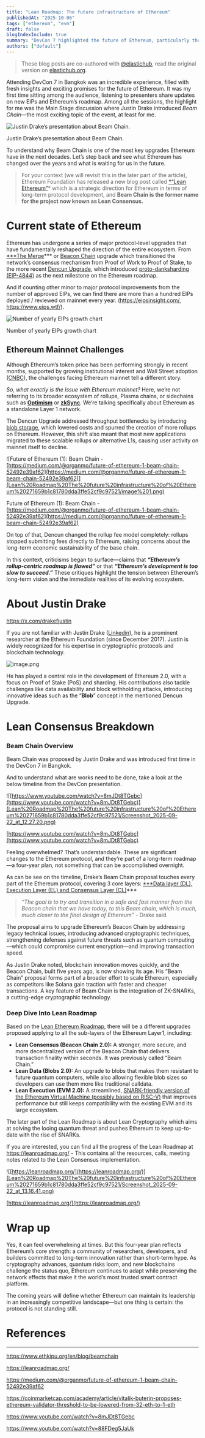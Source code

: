```yaml
---
title: "Lean Roadmap: The future infrastructure of Ethereum"
publishedAt: "2025-10-06"
tags: ["ethereum", "evm"]
draft: false
blogIndexInclude: true
summary: "DevCon 7 highlighted the future of Ethereum, particularly the Beam Chain proposal by Justin Drake, which aims to upgrade the Beacon Chain and address technical issues while enhancing security against quantum threats. The Lean Roadmap outlines significant upgrades across Ethereum's layers, including Lean Consensus, Lean Data, and Lean Execution, focusing on long-term innovation and adaptation to competitive challenges in the blockchain landscape."
authors: ["default"]
---
```


> These blog posts are co-authored with [@elastichub](https://x.com/elastic_hub), read the original version on [elastichub.org](https://elastichub.org/p/lean-roadmap-the-future-infrastructure).

Attending DevCon 7 in Bangkok was an incredible experience, filled with fresh insights and exciting promises for the future of Ethereum. It was my first time sitting among the audience, listening to presenters share updates on new EIPs and Ethereum’s roadmap. Among all the sessions, the highlight for me was the Main Stage discussion where Justin Drake introduced _Beam Chain_—the most exciting topic of the event, at least for me.

![Justin Drake’s presentation about Beam Chain.](Lean%20Roadmap%20The%20future%20infrastructure%20of%20Ethereum%20271659b1c81780dda3ffe52cf9c97521/image.png)

Justin Drake’s presentation about Beam Chain.

To understand why Beam Chain is one of the most key upgrades Ethereum have in the next decades. Let’s step back and see what Ethereum has changed over the years and what is waiting for us in the future.

> For your context (we will revisit this in the later part of the article), Ethereum Foundation has released a new blog post called [\*“Lean Ethereum”](https://blog.ethereum.org/2025/07/31/lean-ethereum)\* which is a strategic direction for Ethereum in terms of long-term protocol development, and **Beam Chain is the former name for the project now known as Lean Consensus.**

# Current state of Ethereum

Ethereum has undergone a series of major protocol-level upgrades that have fundamentally reshaped the direction of the entire ecosystem. From [\*\*\*The Merge](https://ethereum.org/roadmap/merge/)\*\*\* or [Beacon Chain](https://ethereum.org/roadmap/beacon-chain/) upgrade which transitioned the network’s consensus mechanism from Proof of Work to Proof of Stake, to the more recent [Dencun Upgrade](https://consensys.io/ethereum-dencun-upgrade), which introduced [proto-danksharding (EIP-4844)](https://ethereum.org/roadmap/danksharding/) as the next milestone on the Ethereum roadmap.

And if counting other minor to major protocol improvements from the number of approved EIPs, we can find there are more than a hundred EIPs deployed / reviewed on mainnet every year. (https://eipsinsight.com/, https://www.eips.wtf/).

![Number of yearly EIPs growth chart](Lean%20Roadmap%20The%20future%20infrastructure%20of%20Ethereum%20271659b1c81780dda3ffe52cf9c97521/Screenshot_2025-09-22_at_11.37.18.png)

Number of yearly EIPs growth chart

## Ethereum Mainnet Challenges

Although Ethereum’s token price has been performing strongly in recent months, supported by growing institutional interest and Wall Street adoption ([CNBC](https://www.cnbc.com/2025/08/02/ethereum-turns-10-from-scrappy-experiment-to-wall-streets-invisible-backbone.html)), the challenges facing Ethereum mainnet tell a different story.

_So, what exactly is the issue with Ethereum mainnet?_ Here, we’re not referring to its broader ecosystem of rollups, Plasma chains, or sidechains such as [**Optimism**](https://docs.optimism.io/) or [**zkSync**](https://www.zksync.io/). We’re talking specifically about Ethereum as a standalone Layer 1 network.

The Dencun Upgrade addressed throughput bottlenecks by introducing [blob storage](<https://www.nervos.org/knowledge-base/what_are_blobs_in_ethereum_(explainCKBot)>), which lowered costs and spurred the creation of more rollups on Ethereum. However, this shift also meant that most new applications migrated to these scalable rollups or alternative L1s, causing user activity on mainnet itself to decline.

![Future of Ethereum (1): Beam Chain - [https://medium.com/@organmo/future-of-ethereum-1-beam-chain-52492e39af62](https://medium.com/@organmo/future-of-ethereum-1-beam-chain-52492e39af62)](Lean%20Roadmap%20The%20future%20infrastructure%20of%20Ethereum%20271659b1c81780dda3ffe52cf9c97521/image%201.png)

Future of Ethereum (1): Beam Chain - [https://medium.com/@organmo/future-of-ethereum-1-beam-chain-52492e39af62](https://medium.com/@organmo/future-of-ethereum-1-beam-chain-52492e39af62)

On top of that, Dencun changed the rollup fee model completely: rollups stopped submitting fees directly to Ethereum, raising concerns about the long-term economic sustainability of the base chain.

In this context, criticisms began to surface—claims that **_“Ethereum’s rollup-centric roadmap is flawed”_** or that **_“Ethereum’s development is too slow to succeed.”_** These critiques highlight the tension between Ethereum’s long-term vision and the immediate realities of its evolving ecosystem.

# About Justin Drake

https://x.com/drakefjustin

If you are not familiar with Justin Drake ([Linkedin](https://www.linkedin.com/in/drakefjustin/?originalSubdomain=uk)), he is a prominent researcher at the Ethereum Foundation (since December 2017). Justin is widely recognized for his expertise in cryptographic protocols and blockchain technology.

![image.png](Lean%20Roadmap%20The%20future%20infrastructure%20of%20Ethereum%20271659b1c81780dda3ffe52cf9c97521/image%202.png)

He has played a central role in the development of Ethereum 2.0, with a focus on Proof of Stake (PoS) and sharding. His contributions also tackle challenges like data availability and block withholding attacks, introducing innovative ideas such as the “**Blob**” concept in the mentioned Dencun Upgrade.

# Lean Consensus Breakdown

### Beam Chain Overview

Beam Chain was proposed by Justin Drake and was introduced first time in the DevCon 7 in Bangkok.

And to understand what are works need to be done, take a look at the below timeline from the DevCon presentation.

![[https://www.youtube.com/watch?v=8mJDt8TGebc](https://www.youtube.com/watch?v=8mJDt8TGebc)](Lean%20Roadmap%20The%20future%20infrastructure%20of%20Ethereum%20271659b1c81780dda3ffe52cf9c97521/Screenshot_2025-09-22_at_12.27.20.png)

[https://www.youtube.com/watch?v=8mJDt8TGebc](https://www.youtube.com/watch?v=8mJDt8TGebc)

Feeling overwhelmed? That’s understandable. These are significant changes to the Ethereum protocol, and they’re part of a long-term roadmap—a four-year plan, not something that can be accomplished overnight.

As can be see on the timeline, Drake’s Beam Chain proposal touches every part of the Ethereum protocol, covering 3 core layers: [\*\*\*Data layer (DL), Execution Layer (EL) and Consensus Layer (CL)](https://ethereum.org/developers/docs/networking-layer/)\*\*\*

> _“The goal is to try and transition in a safe and fast manner from the Beacon chain that we have today, to this Beam chain, which is much, much closer to the final design of Ethereum”_ - Drake said.

The proposal aims to upgrade Ethereum’s Beacon Chain by addressing legacy technical issues, introducing advanced cryptographic techniques, strengthening defenses against future threats such as quantum computing—which could compromise current encryption—and improving transaction speed.

As Justin Drake noted, blockchain innovation moves quickly, and the Beacon Chain, built five years ago, is now showing its age. His “Beam Chain” proposal forms part of a broader effort to scale Ethereum, especially as competitors like Solana gain traction with faster and cheaper transactions. A key feature of Beam Chain is the integration of ZK-SNARKs, a cutting-edge cryptographic technology.

### Deep Dive Into Lean Roadmap

Based on the [Lean Ethereum Roadmap](https://blog.ethereum.org/2025/07/31/lean-ethereum), there will be a different upgrades proposed applying to all the sub-layers of the Ethereum Layer1, including:

- **Lean Consensus (Beacon Chain 2.0):** A stronger, more secure, and more decentralized version of the Beacon Chain that delivers transaction finality within seconds. It was previously called “Beam Chain.”
- **Lean Data (Blobs 2.0):** An upgrade to blobs that makes them resistant to future quantum computers, while also allowing flexible blob sizes so developers can use them more like traditional calldata.
- **Lean Execution (EVM 2.0):** A streamlined, [SNARK-friendly version of the Ethereum Virtual Machine (possibly based on RISC-V)](https://ethereum-magicians.org/t/long-term-l1-execution-layer-proposal-replace-the-evm-with-risc-v/23617) that improves performance but still keeps compatibility with the existing EVM and its large ecosystem.

The later part of the Lean Roadmap is about Lean Cryptography which aims at solving the looing quantum threat and pushes Ethereum to keep up-to-date with the rise of SNARKs.

If you are interested, you can find all the progress of the Lean Roadmap at https://leanroadmap.org/ - This contains all the resources, calls, meeting notes related to the Lean Consensus implementation.

![[https://leanroadmap.org/](https://leanroadmap.org/)](Lean%20Roadmap%20The%20future%20infrastructure%20of%20Ethereum%20271659b1c81780dda3ffe52cf9c97521/Screenshot_2025-09-22_at_13.16.41.png)

[https://leanroadmap.org/](https://leanroadmap.org/)

# Wrap up

Yes, it can feel overwhelming at times. But this four-year plan reflects Ethereum’s core strength: a community of researchers, developers, and builders committed to long-term innovation rather than short-term hype. As cryptography advances, quantum risks loom, and new blockchains challenge the status quo, Ethereum continues to adapt while preserving the network effects that make it the world’s most trusted smart contract platform.

The coming years will define whether Ethereum can maintain its leadership in an increasingly competitive landscape—but one thing is certain: the protocol is not standing still.

# References

---

https://www.ethkipu.org/en/blog/beamchain

https://leanroadmap.org/

https://medium.com/@organmo/future-of-ethereum-1-beam-chain-52492e39af62

https://coinmarketcap.com/academy/article/vitalik-buterin-proposes-ethereum-validator-threshold-to-be-lowered-from-32-eth-to-1-eth

https://www.youtube.com/watch?v=8mJDt8TGebc

https://www.youtube.com/watch?v=88FDeg5JaUk
